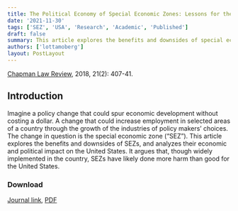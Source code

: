 ```yaml
---
title: The Political Economy of Special Economic Zones: Lessons for the United States
date: '2021-11-30'
tags: ['SEZ', 'USA', 'Research', 'Academic', 'Published']
draft: false
summary: This article explores the benefits and downsides of special economic zones, and analyzes their economic and political impact on the United States. It argues that, though widely implemented in the country, the zones have likely done more harm than good for the United States.
authors: ['lottamoberg']
layout: PostLayout
---
```


[Chapman Law Review](https://digitalcommons.chapman.edu/chapman-law-review), 2018, 21(2): 407-41.

## Introduction

Imagine a policy change that could spur economic development without costing a dollar. A change that could increase employment in selected areas of a country through the growth of the industries of policy makers’ choices. The change in question is the special economic zone (“SEZ”). This article explores the benefits and downsides of SEZs, and analyzes their economic and political impact on the United States. It argues that, though widely implemented in the country, SEZs have likely done more harm than good for the United States.

### Download

[Journal link](https://digitalcommons.chapman.edu/chapman-law-review/vol21/iss2/5/), [PDF](https://github.com/Lottamob/research/blob/fc5ce4c599a09e22319619ade31ce19cd24e59de/The%20Political%20Economy%20of%20Special%20Economic%20Zones%20Lessons%20for%20the%20United%20States%20Chapman%20L%20Rev%202018.pdf)
